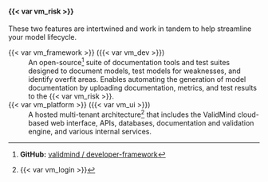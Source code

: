 #### {{< var vm_risk >}}

These two features are intertwined and work in tandem to help streamline your model lifecycle.

<span id="framework">{{< var vm_framework >}} ({{< var vm_dev >}})</span>
: An open-source^[**GitHub:** [validmind / developer-framework](https://github.com/validmind/developer-framework/)] suite of documentation tools and test suites designed to document models, test models for weaknesses, and identify overfit areas. Enables automating the generation of model documentation by uploading documentation, metrics, and test results to the {{< var vm_risk >}}.

<span id="platform">{{< var vm_platform >}} ({{< var vm_ui >}})</span>
: A hosted multi-tenant architecture^[{{< var vm_login >}}] that includes the ValidMind cloud-based web interface, APIs, databases, documentation and validation engine, and various internal services. 